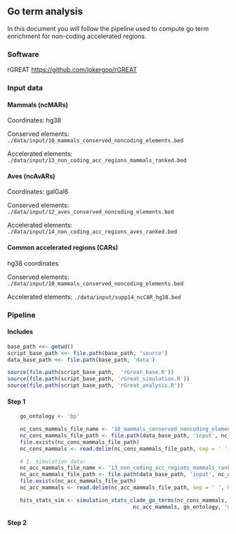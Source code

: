 ## Go term analysis

In this document you will follow the pipeline used to compute go term enrichment for non-coding accelerated regions.

### Software

rGREAT <https://github.com/jokergoo/rGREAT>

### Input data

#### Mammals (ncMARs)

Coordinates: hg38

Conserved elements: `./data/input/10_mammals_conserved_noncoding_elements.bed`

Accelerated elements: `./data/input/13_non_coding_acc_regions_mammals_ranked.bed`

#### Aves (ncAvARs)

Coordinates: galGal6

Conserved elements: `./data/input/12_aves_conserved_noncoding_elements.bed`

Accelerated elements: `./data/input/14_non_coding_acc_regions_aves_ranked.bed`

#### Common accelerated regions (CARs)

hg38 coordinates

Conserved elements: `./data/input/10_mammals_conserved_noncoding_elements.bed`

Accelerated elements: `./data/input/supp14_ncCAR_hg38.bed`

### Pipeline

#### Includes
``` r

base_path <<- getwd()
script_base_path <<- file.path(base_path, 'source')
data_base_path <<- file.path(base_path, 'data')

source(file.path(script_base_path,  'rGreat_base.R'))
source(file.path(script_base_path, 'rGreat_simulation.R'))
source(file.path(script_base_path, 'rGreat_analysis.R'))

```

#### Step 1

``` r
    go_ontology <- 'bp'

    nc_cons_mammals_file_name <- '10_mammals_conserved_noncoding_elements.bed'
    nc_cons_mammals_file_path <- file.path(data_base_path, 'input', nc_cons_mammals_file_name)
    file.exists(nc_cons_mammals_file_path)
    nc_cons_mammals <- read.delim(nc_cons_mammals_file_path, sep = ' ', header = TRUE)

    # 1. simulation data:
    nc_acc_mammals_file_name <- '13_non_coding_acc_regions_mammals_ranked.bed'
    nc_acc_mammals_file_path <- file.path(data_base_path, 'input', nc_acc_mammals_file_name)
    file.exists(nc_acc_mammals_file_path)
    nc_acc_mammals <- read.delim(nc_acc_mammals_file_path, sep = ' ', header = TRUE)

    hits_stats_sim <- simulation_stats_clade_go_terms(nc_cons_mammals,
                                        nc_acc_mammals, go_ontology, 'mammals')
```



#### Step 2
